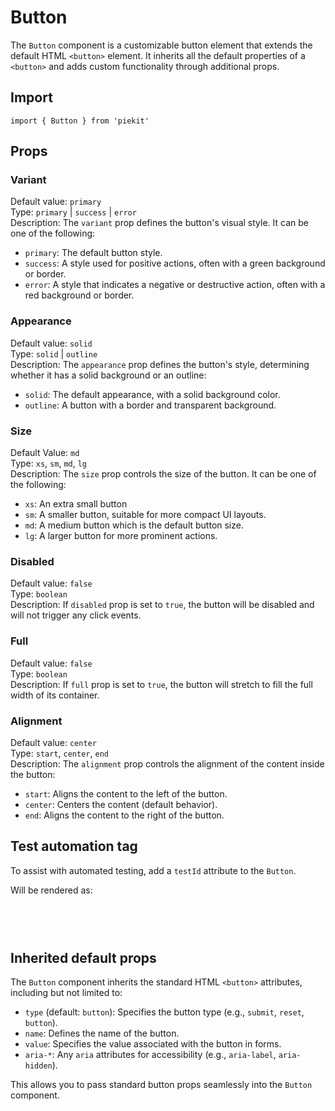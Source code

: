 
<Meta of={ButtonStories} />

# Button

The `Button` component is a customizable button element that extends the default HTML `<button>` element. It inherits all the default properties of a `<button>` and adds custom functionality through additional props.

## Import

```tsx
import { Button } from 'piekit'
```

## Props

### Variant

Default value: `primary`\
Type: `primary` | `success` | `error`\
Description: The `variant` prop defines the button's visual style. It can be one of the following:
- `primary`: The default button style.
- `success`: A style used for positive actions, often with a green background or border.
- `error`: A style that indicates a negative or destructive action, often with a red background or border.

<Canvas of={ButtonStories.Variant} />

### Appearance

Default value: `solid`\
Type: `solid` | `outline`\
Description: The `appearance` prop defines the button's style, determining whether it has a solid background or an outline:
- `solid`: The default appearance, with a solid background color.
- `outline`: A button with a border and transparent background.

<Canvas of={ButtonStories.Outline} />

### Size

Default Value: `md`\
Type: `xs`, `sm`, `md`, `lg`\
Description: The `size` prop controls the size of the button. It can be one of the following:
- `xs`: An extra small button
- `sm`: A smaller button, suitable for more compact UI layouts.
- `md`: A medium button which is the default button size.
- `lg`: A larger button for more prominent actions.

<Canvas of={ButtonStories.Size} />

### Disabled

Default value: `false`\
Type: `boolean`\
Description: If `disabled` prop is set to `true`, the button will be disabled and will not trigger any click events.

<Canvas of={ButtonStories.Disabled} />

### Full

Default value: `false`\
Type: `boolean`\
Description: If `full` prop is set to `true`, the button will stretch to fill the full width of its container.

<Canvas of={ButtonStories.Full} />

### Alignment

Default value: `center`\
Type: `start`, `center`, `end`\
Description: The `alignment` prop controls the alignment of the content inside the button:
- `start`: Aligns the content to the left of the button.
- `center`: Centers the content (default behavior).
- `end`: Aligns the content to the right of the button.

<Canvas of={ButtonStories.Alignment} />

## Test automation tag


To assist with automated testing, add a `testId` attribute to the `Button`.

<Canvas of={ButtonStories.WithTA} />

Will be rendered as:

```html
<button data-testid="button-ta">
    Click me
</button>
```

## Inherited default props

The `Button` component inherits the standard HTML `<button>` attributes, including but not limited to:

- `type` (default: `button`): Specifies the button type (e.g., `submit`, `reset`, `button`).
- `name`: Defines the name of the button.
- `value`: Specifies the value associated with the button in forms.
- `aria-*`: Any `aria` attributes for accessibility (e.g., `aria-label`, `aria-hidden`).

This allows you to pass standard button props seamlessly into the `Button` component.
